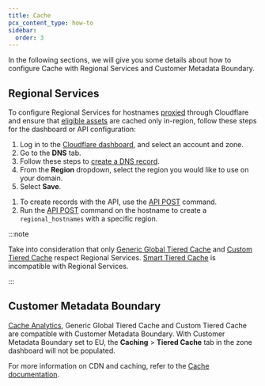 ```yaml
---
title: Cache
pcx_content_type: how-to
sidebar:
  order: 3
---
```



In the following sections, we will give you some details about how to configure Cache with Regional Services and Customer Metadata Boundary.

## Regional Services

To configure Regional Services for hostnames [proxied](/dns/manage-dns-records/reference/proxied-dns-records/) through Cloudflare and ensure that [eligible assets](/cache/concepts/default-cache-behavior/) are cached only in-region, follow these steps for the dashboard or API configuration:

<Tabs syncKey="dashPlusAPI"> <TabItem label="Dashboard">

1. Log in to the [Cloudflare dashboard](https://dash.cloudflare.com/), and select an account and zone.
2. Go to the **DNS** tab.
3. Follow these steps to [create a DNS record](/dns/manage-dns-records/how-to/create-dns-records/).
4. From the **Region** dropdown, select the region you would like to use on your domain.
5. Select **Save**.

</TabItem>

<TabItem label="API">

1. To create records with the API, use the [API POST](/api/operations/dns-records-for-a-zone-create-dns-record) command.
2. Run the [API POST](/data-localization/regional-services/get-started/#configure-regional-services-via-api) command on the hostname to create a `regional_hostnames` with a specific region.

</TabItem> </Tabs>

:::note

Take into consideration that only [Generic Global Tiered Cache](/cache/how-to/tiered-cache/#generic-global-tiered-cache) and [Custom Tiered Cache](/cache/how-to/tiered-cache/#custom-tiered-cache) respect Regional Services. [Smart Tiered Cache](/cache/how-to/tiered-cache/#smart-tiered-cache) is incompatible with Regional Services.

:::

## Customer Metadata Boundary

[Cache Analytics](/cache/performance-review/cache-analytics/), Generic Global Tiered Cache and Custom Tiered Cache are compatible with Customer Metadata Boundary. With Customer Metadata Boundary set to EU, the **Caching** > **Tiered Cache** tab in the zone dashboard will not be populated.

For more information on CDN and caching, refer to the [Cache documentation](/cache/).
